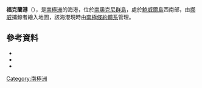 {{coord|60|44|S|45|3|W|source:GNIS|display=title}}

'''福克蘭港'''（{{lang-en|Falkland Harbour}}），是[[南極洲|南極洲]]的海港，位於[[南奧克尼群島|南奧克尼群島]]，處於[[鮑威爾島|鮑威爾島]]西南部，由[[挪威|挪威]]捕鯨者繪入地圖，該海港現時由[[南極條約體系|南極條約體系]]管理。

==參考資料==
*{{cite gnis | type = antarid | id = 4737| name = Falkland Harbor | accessdate = 2012-03-13}}
*{{cite web |url=http://www.scribd.com/doc/36721395/Gna-GeographicNamesOfTheAntarctic1stEdition1981-djvu |work=Gna-GeographicNamesOfTheAntarctic1stEdition1981_djvu |title=Falkland Harbor |page=648 |accessdate=2012-03-13 |archive-date=2013-10-15 |archive-url=https://web.archive.org/web/20131015093051/http://www.scribd.com/doc/36721395/Gna-GeographicNamesOfTheAntarctic1stEdition1981-djvu |dead-url=no }}
*{{usgs-gazetteer|id=4737|name=Falkland Harbor}}

{{Antarctica-geo-stub}}
[[Category:南極洲|Category:南極洲]]